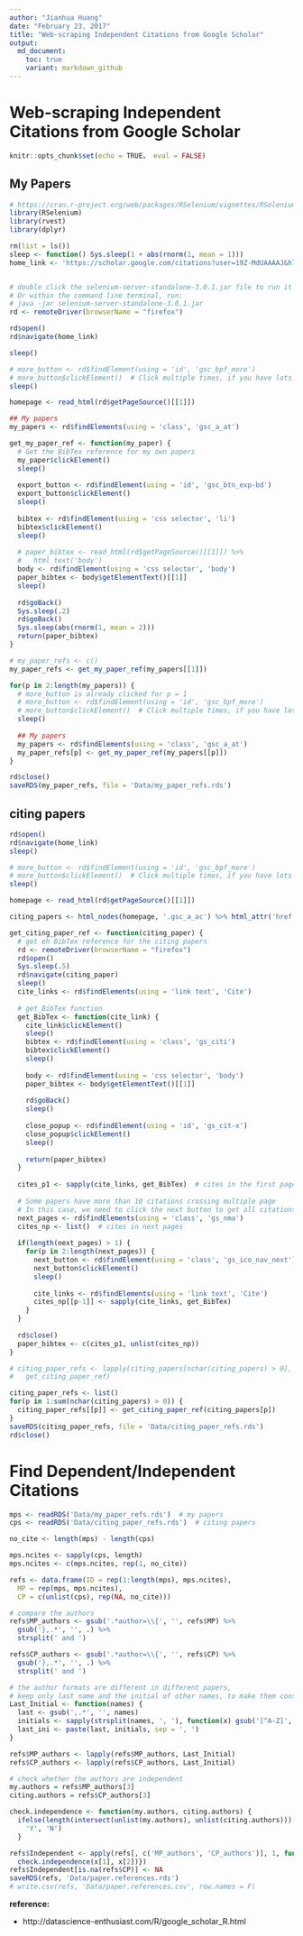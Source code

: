 ```yaml
---
author: "Jianhua Huang" 
date: "February 23, 2017"
title: "Web-scraping Independent Citations from Google Scholar"
output:
  md_document:
    toc: true
    variant: markdown_github
---
```


# Web-scraping Independent Citations from Google Scholar
```r
knitr::opts_chunk$set(echo = TRUE， eval = FALSE)
```

## My Papers
```r
# https://cran.r-project.org/web/packages/RSelenium/vignettes/RSelenium-basics.html
library(RSelenium)
library(rvest)
library(dplyr)

rm(list = ls())
sleep <- function() Sys.sleep(1 + abs(rnorm(1, mean = 1)))
home_link <- 'https://scholar.google.com/citations?user=19Z-MdUAAAAJ&hl=en' # Liang


# double click the selenium-server-standalone-3.0.1.jar file to run it
# Or within the command line terminal, run:
# java -jar selenium-server-standalone-3.0.1.jar
rd <- remoteDriver(browserName = "firefox")

rd$open()
rd$navigate(home_link)

sleep()

# more_button <- rd$findElement(using = 'id', 'gsc_bpf_more')
# more_button$clickElement()  # Click multiple times, if you have lots of papers
sleep()

homepage <- read_html(rd$getPageSource()[[1]])

## My papers
my_papers <- rd$findElements(using = 'class', 'gsc_a_at')

get_my_paper_ref <- function(my_paper) {
  # Get the BibTex reference for my own papers
  my_paper$clickElement()
  sleep()
  
  export_button <- rd$findElement(using = 'id', 'gsc_btn_exp-bd')
  export_button$clickElement()
  sleep()
  
  bibtex <- rd$findElement(using = 'css selector', 'li')
  bibtex$clickElement()
  sleep()
  
  # paper_bibtex <- read_html(rd$getPageSource()[[1]]) %>% 
  #   html_text('body')
  body <- rd$findElement(using = 'css selector', 'body')
  paper_bibtex <- body$getElementText()[[1]]
  sleep()
  
  rd$goBack()
  Sys.sleep(.2)
  rd$goBack()
  Sys.sleep(abs(rnorm(1, mean = 2)))
  return(paper_bibtex)
}

# my_paper_refs <- c()
my_paper_refs <- get_my_paper_ref(my_papers[[1]])

for(p in 2:length(my_papers)) {
  # more_button is already clicked for p = 1
  # more_button <- rd$findElement(using = 'id', 'gsc_bpf_more')
  # more_button$clickElement()  # Click multiple times, if you have lots of papers
  sleep()
  
  ## My papers
  my_papers <- rd$findElements(using = 'class', 'gsc_a_at')
  my_paper_refs[p] <- get_my_paper_ref(my_papers[[p]])
}

rd$close()
saveRDS(my_paper_refs, file = 'Data/my_paper_refs.rds')
```


## citing papers
```r
rd$open()
rd$navigate(home_link)
sleep()

# more_button <- rd$findElement(using = 'id', 'gsc_bpf_more')
# more_button$clickElement()  # Click multiple times, if you have lots of papers
sleep()

homepage <- read_html(rd$getPageSource()[[1]])

citing_papers <- html_nodes(homepage, '.gsc_a_ac') %>% html_attr('href')

get_citing_paper_ref <- function(citing_paper) {
  # get eh BibTex reference for the citing papers
  rd <- remoteDriver(browserName = "firefox")
  rd$open()
  Sys.sleep(.5)
  rd$navigate(citing_paper)
  sleep()
  cite_links <- rd$findElements(using = 'link text', 'Cite')
  
  # get_BibTex function
  get_BibTex <- function(cite_link) {
    cite_link$clickElement()
    sleep()
    bibtex <- rd$findElement(using = 'class', 'gs_citi')
    bibtex$clickElement()
    sleep()
    
    body <- rd$findElement(using = 'css selector', 'body')
    paper_bibtex <- body$getElementText()[[1]]
    
    rd$goBack()
    sleep()
    
    close_popup <- rd$findElement(using = 'id', 'gs_cit-x')
    close_popup$clickElement()
    sleep()
    
    return(paper_bibtex)
  }
  
  cites_p1 <- sapply(cite_links, get_BibTex)  # cites in the first page
  
  # Some papers have more than 10 citations crossing multiple page
  # In this case, we need to click the next button to get all citations
  next_pages <- rd$findElements(using = 'class', 'gs_nma')
  cites_np <- list()  # cites in next pages
  
  if(length(next_pages) > 1) { 
    for(p in 2:length(next_pages)) {
      next_button <- rd$findElement(using = 'class', 'gs_ico_nav_next')
      next_button$clickElement()
      sleep()
      
      cite_links <- rd$findElements(using = 'link text', 'Cite')
      cites_np[[p-1]] <- sapply(cite_links, get_BibTex)
    }
  }
  
  rd$close()
  paper_bibtex <- c(cites_p1, unlist(cites_np))
}

# citing_paper_refs <- lapply(citing_papers[nchar(citing_papers) > 0],
#   get_citing_paper_ref)

citing_paper_refs <- list()
for(p in 1:sum(nchar(citing_papers) > 0)) {
  citing_paper_refs[[p]] <- get_citing_paper_ref(citing_papers[p])
}
saveRDS(citing_paper_refs, file = 'Data/citing_paper_refs.rds')
rd$close()
```


# Find Dependent/Independent Citations
```r
mps <- readRDS('Data/my_paper_refs.rds')  # my papers
cps <- readRDS('Data/citing_paper_refs.rds')  # citing papers

no_cite <- length(mps) - length(cps)

mps.ncites <- sapply(cps, length)
mps.ncites <- c(mps.ncites, rep(1, no_cite))

refs <- data.frame(ID = rep(1:length(mps), mps.ncites), 
  MP = rep(mps, mps.ncites), 
  CP = c(unlist(cps), rep(NA, no_cite)))

# compare the authors
refs$MP_authors <- gsub('.*author=\\{', '', refs$MP) %>% 
  gsub('},.*', '', .) %>%
  strsplit(' and ')

refs$CP_authors <- gsub('.*author=\\{', '', refs$CP) %>% 
  gsub('},.*', '', .) %>%
  strsplit(' and ')

# the author formats are different in different papers, 
# keep only last name and the initial of other names, to make them consistent
Last_Initial <- function(names) {  
  last <- gsub(',.*', '', names)
  initials <- sapply(strsplit(names, ', '), function(x) gsub('[^A-Z]', '', x[2]))
  last_ini <- paste(last, initials, sep = ', ')
}

refs$MP_authors <- lapply(refs$MP_authors, Last_Initial)
refs$CP_authors <- lapply(refs$CP_authors, Last_Initial)

# check whether the authors are independent
my.authors = refs$MP_authors[3]
citing.authors = refs$CP_authors[3]

check.independence <- function(my.authors, citing.authors) { 
  ifelse(length(intersect(unlist(my.authors), unlist(citing.authors))) == 0,
    'Y', 'N')
  }

refs$Independent <- apply(refs[, c('MP_authors', 'CP_authors')], 1, function(x){
  check.independence(x[1], x[2])})
refs$Independent[is.na(refs$CP)] <- NA
saveRDS(refs, 'Data/paper.references.rds')
# write.csv(refs, 'Data/paper.references.csv', row.names = F)
```


**reference:**

+ http://datascience-enthusiast.com/R/google_scholar_R.html 
